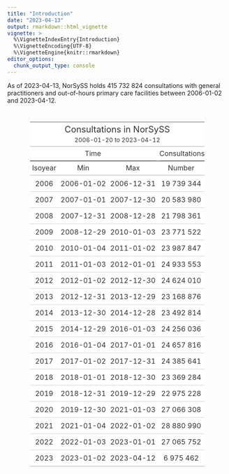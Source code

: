 ```yaml
---
title: "Introduction"
date: "2023-04-13"
output: rmarkdown::html_vignette
vignette: >
  %\VignetteIndexEntry{Introduction}
  %\VignetteEncoding{UTF-8}
  %\VignetteEngine{knitr::rmarkdown}
editor_options:
  chunk_output_type: console
---
```






As of 2023-04-13, NorSySS holds 415 732 824 consultations with general practitioners and out-of-hours primary care facilities between 2006-01-02 and 2023-04-12.

<!--html_preserve--><div id="xhbbdanncb" style="padding-left:0px;padding-right:0px;padding-top:10px;padding-bottom:10px;overflow-x:auto;overflow-y:auto;width:auto;height:auto;">
<style>html {
  font-family: -apple-system, BlinkMacSystemFont, 'Segoe UI', Roboto, Oxygen, Ubuntu, Cantarell, 'Helvetica Neue', 'Fira Sans', 'Droid Sans', Arial, sans-serif;
}

#xhbbdanncb .gt_table {
  display: table;
  border-collapse: collapse;
  margin-left: auto;
  margin-right: auto;
  color: #333333;
  font-size: 16px;
  font-weight: normal;
  font-style: normal;
  background-color: #FFFFFF;
  width: auto;
  border-top-style: solid;
  border-top-width: 2px;
  border-top-color: #A8A8A8;
  border-right-style: none;
  border-right-width: 2px;
  border-right-color: #D3D3D3;
  border-bottom-style: solid;
  border-bottom-width: 2px;
  border-bottom-color: #A8A8A8;
  border-left-style: none;
  border-left-width: 2px;
  border-left-color: #D3D3D3;
}

#xhbbdanncb .gt_heading {
  background-color: #FFFFFF;
  text-align: center;
  border-bottom-color: #FFFFFF;
  border-left-style: none;
  border-left-width: 1px;
  border-left-color: #D3D3D3;
  border-right-style: none;
  border-right-width: 1px;
  border-right-color: #D3D3D3;
}

#xhbbdanncb .gt_caption {
  padding-top: 4px;
  padding-bottom: 4px;
}

#xhbbdanncb .gt_title {
  color: #333333;
  font-size: 125%;
  font-weight: initial;
  padding-top: 4px;
  padding-bottom: 4px;
  padding-left: 5px;
  padding-right: 5px;
  border-bottom-color: #FFFFFF;
  border-bottom-width: 0;
}

#xhbbdanncb .gt_subtitle {
  color: #333333;
  font-size: 85%;
  font-weight: initial;
  padding-top: 0;
  padding-bottom: 6px;
  padding-left: 5px;
  padding-right: 5px;
  border-top-color: #FFFFFF;
  border-top-width: 0;
}

#xhbbdanncb .gt_bottom_border {
  border-bottom-style: solid;
  border-bottom-width: 2px;
  border-bottom-color: #D3D3D3;
}

#xhbbdanncb .gt_col_headings {
  border-top-style: solid;
  border-top-width: 2px;
  border-top-color: #D3D3D3;
  border-bottom-style: solid;
  border-bottom-width: 2px;
  border-bottom-color: #D3D3D3;
  border-left-style: none;
  border-left-width: 1px;
  border-left-color: #D3D3D3;
  border-right-style: none;
  border-right-width: 1px;
  border-right-color: #D3D3D3;
}

#xhbbdanncb .gt_col_heading {
  color: #333333;
  background-color: #FFFFFF;
  font-size: 100%;
  font-weight: normal;
  text-transform: inherit;
  border-left-style: none;
  border-left-width: 1px;
  border-left-color: #D3D3D3;
  border-right-style: none;
  border-right-width: 1px;
  border-right-color: #D3D3D3;
  vertical-align: bottom;
  padding-top: 5px;
  padding-bottom: 6px;
  padding-left: 5px;
  padding-right: 5px;
  overflow-x: hidden;
}

#xhbbdanncb .gt_column_spanner_outer {
  color: #333333;
  background-color: #FFFFFF;
  font-size: 100%;
  font-weight: normal;
  text-transform: inherit;
  padding-top: 0;
  padding-bottom: 0;
  padding-left: 4px;
  padding-right: 4px;
}

#xhbbdanncb .gt_column_spanner_outer:first-child {
  padding-left: 0;
}

#xhbbdanncb .gt_column_spanner_outer:last-child {
  padding-right: 0;
}

#xhbbdanncb .gt_column_spanner {
  border-bottom-style: solid;
  border-bottom-width: 2px;
  border-bottom-color: #D3D3D3;
  vertical-align: bottom;
  padding-top: 5px;
  padding-bottom: 5px;
  overflow-x: hidden;
  display: inline-block;
  width: 100%;
}

#xhbbdanncb .gt_group_heading {
  padding-top: 8px;
  padding-bottom: 8px;
  padding-left: 5px;
  padding-right: 5px;
  color: #333333;
  background-color: #FFFFFF;
  font-size: 100%;
  font-weight: initial;
  text-transform: inherit;
  border-top-style: solid;
  border-top-width: 2px;
  border-top-color: #D3D3D3;
  border-bottom-style: solid;
  border-bottom-width: 2px;
  border-bottom-color: #D3D3D3;
  border-left-style: none;
  border-left-width: 1px;
  border-left-color: #D3D3D3;
  border-right-style: none;
  border-right-width: 1px;
  border-right-color: #D3D3D3;
  vertical-align: middle;
  text-align: left;
}

#xhbbdanncb .gt_empty_group_heading {
  padding: 0.5px;
  color: #333333;
  background-color: #FFFFFF;
  font-size: 100%;
  font-weight: initial;
  border-top-style: solid;
  border-top-width: 2px;
  border-top-color: #D3D3D3;
  border-bottom-style: solid;
  border-bottom-width: 2px;
  border-bottom-color: #D3D3D3;
  vertical-align: middle;
}

#xhbbdanncb .gt_from_md > :first-child {
  margin-top: 0;
}

#xhbbdanncb .gt_from_md > :last-child {
  margin-bottom: 0;
}

#xhbbdanncb .gt_row {
  padding-top: 8px;
  padding-bottom: 8px;
  padding-left: 5px;
  padding-right: 5px;
  margin: 10px;
  border-top-style: solid;
  border-top-width: 1px;
  border-top-color: #D3D3D3;
  border-left-style: none;
  border-left-width: 1px;
  border-left-color: #D3D3D3;
  border-right-style: none;
  border-right-width: 1px;
  border-right-color: #D3D3D3;
  vertical-align: middle;
  overflow-x: hidden;
}

#xhbbdanncb .gt_stub {
  color: #333333;
  background-color: #FFFFFF;
  font-size: 100%;
  font-weight: initial;
  text-transform: inherit;
  border-right-style: solid;
  border-right-width: 2px;
  border-right-color: #D3D3D3;
  padding-left: 5px;
  padding-right: 5px;
}

#xhbbdanncb .gt_stub_row_group {
  color: #333333;
  background-color: #FFFFFF;
  font-size: 100%;
  font-weight: initial;
  text-transform: inherit;
  border-right-style: solid;
  border-right-width: 2px;
  border-right-color: #D3D3D3;
  padding-left: 5px;
  padding-right: 5px;
  vertical-align: top;
}

#xhbbdanncb .gt_row_group_first td {
  border-top-width: 2px;
}

#xhbbdanncb .gt_summary_row {
  color: #333333;
  background-color: #FFFFFF;
  text-transform: inherit;
  padding-top: 8px;
  padding-bottom: 8px;
  padding-left: 5px;
  padding-right: 5px;
}

#xhbbdanncb .gt_first_summary_row {
  border-top-style: solid;
  border-top-color: #D3D3D3;
}

#xhbbdanncb .gt_first_summary_row.thick {
  border-top-width: 2px;
}

#xhbbdanncb .gt_last_summary_row {
  padding-top: 8px;
  padding-bottom: 8px;
  padding-left: 5px;
  padding-right: 5px;
  border-bottom-style: solid;
  border-bottom-width: 2px;
  border-bottom-color: #D3D3D3;
}

#xhbbdanncb .gt_grand_summary_row {
  color: #333333;
  background-color: #FFFFFF;
  text-transform: inherit;
  padding-top: 8px;
  padding-bottom: 8px;
  padding-left: 5px;
  padding-right: 5px;
}

#xhbbdanncb .gt_first_grand_summary_row {
  padding-top: 8px;
  padding-bottom: 8px;
  padding-left: 5px;
  padding-right: 5px;
  border-top-style: double;
  border-top-width: 6px;
  border-top-color: #D3D3D3;
}

#xhbbdanncb .gt_striped {
  background-color: rgba(128, 128, 128, 0.05);
}

#xhbbdanncb .gt_table_body {
  border-top-style: solid;
  border-top-width: 2px;
  border-top-color: #D3D3D3;
  border-bottom-style: solid;
  border-bottom-width: 2px;
  border-bottom-color: #D3D3D3;
}

#xhbbdanncb .gt_footnotes {
  color: #333333;
  background-color: #FFFFFF;
  border-bottom-style: none;
  border-bottom-width: 2px;
  border-bottom-color: #D3D3D3;
  border-left-style: none;
  border-left-width: 2px;
  border-left-color: #D3D3D3;
  border-right-style: none;
  border-right-width: 2px;
  border-right-color: #D3D3D3;
}

#xhbbdanncb .gt_footnote {
  margin: 0px;
  font-size: 90%;
  padding-left: 4px;
  padding-right: 4px;
  padding-left: 5px;
  padding-right: 5px;
}

#xhbbdanncb .gt_sourcenotes {
  color: #333333;
  background-color: #FFFFFF;
  border-bottom-style: none;
  border-bottom-width: 2px;
  border-bottom-color: #D3D3D3;
  border-left-style: none;
  border-left-width: 2px;
  border-left-color: #D3D3D3;
  border-right-style: none;
  border-right-width: 2px;
  border-right-color: #D3D3D3;
}

#xhbbdanncb .gt_sourcenote {
  font-size: 90%;
  padding-top: 4px;
  padding-bottom: 4px;
  padding-left: 5px;
  padding-right: 5px;
}

#xhbbdanncb .gt_left {
  text-align: left;
}

#xhbbdanncb .gt_center {
  text-align: center;
}

#xhbbdanncb .gt_right {
  text-align: right;
  font-variant-numeric: tabular-nums;
}

#xhbbdanncb .gt_font_normal {
  font-weight: normal;
}

#xhbbdanncb .gt_font_bold {
  font-weight: bold;
}

#xhbbdanncb .gt_font_italic {
  font-style: italic;
}

#xhbbdanncb .gt_super {
  font-size: 65%;
}

#xhbbdanncb .gt_footnote_marks {
  font-style: italic;
  font-weight: normal;
  font-size: 75%;
  vertical-align: 0.4em;
}

#xhbbdanncb .gt_asterisk {
  font-size: 100%;
  vertical-align: 0;
}

#xhbbdanncb .gt_indent_1 {
  text-indent: 5px;
}

#xhbbdanncb .gt_indent_2 {
  text-indent: 10px;
}

#xhbbdanncb .gt_indent_3 {
  text-indent: 15px;
}

#xhbbdanncb .gt_indent_4 {
  text-indent: 20px;
}

#xhbbdanncb .gt_indent_5 {
  text-indent: 25px;
}
</style>
<table class="gt_table">
  <thead class="gt_header">
    <tr>
      <td colspan="4" class="gt_heading gt_title gt_font_normal" style>Consultations in NorSySS</td>
    </tr>
    <tr>
      <td colspan="4" class="gt_heading gt_subtitle gt_font_normal gt_bottom_border" style>2006-01-20 to 2023-04-12</td>
    </tr>
  </thead>
  <thead class="gt_col_headings">
    <tr>
      <th class="gt_center gt_columns_top_border gt_column_spanner_outer" rowspan="1" colspan="3" scope="colgroup" id="Time">
        <span class="gt_column_spanner">Time</span>
      </th>
      <th class="gt_center gt_columns_top_border gt_column_spanner_outer" rowspan="1" colspan="1" scope="col" id="Consultations">
        <span class="gt_column_spanner">Consultations</span>
      </th>
    </tr>
    <tr>
      <th class="gt_col_heading gt_columns_bottom_border gt_center" rowspan="1" colspan="1" scope="col" id="Isoyear">Isoyear</th>
      <th class="gt_col_heading gt_columns_bottom_border gt_center" rowspan="1" colspan="1" scope="col" id="Min">Min</th>
      <th class="gt_col_heading gt_columns_bottom_border gt_center" rowspan="1" colspan="1" scope="col" id="Max">Max</th>
      <th class="gt_col_heading gt_columns_bottom_border gt_center" rowspan="1" colspan="1" scope="col" id="Number">Number</th>
    </tr>
  </thead>
  <tbody class="gt_table_body">
    <tr><td headers="isoyear" class="gt_row gt_center">2006</td>
<td headers="date_min" class="gt_row gt_center">2006-01-02</td>
<td headers="date_max" class="gt_row gt_center">2006-12-31</td>
<td headers="consultations_n" class="gt_row gt_center">19 739 344</td></tr>
    <tr><td headers="isoyear" class="gt_row gt_center">2007</td>
<td headers="date_min" class="gt_row gt_center">2007-01-01</td>
<td headers="date_max" class="gt_row gt_center">2007-12-30</td>
<td headers="consultations_n" class="gt_row gt_center">20 583 980</td></tr>
    <tr><td headers="isoyear" class="gt_row gt_center">2008</td>
<td headers="date_min" class="gt_row gt_center">2007-12-31</td>
<td headers="date_max" class="gt_row gt_center">2008-12-28</td>
<td headers="consultations_n" class="gt_row gt_center">21 798 361</td></tr>
    <tr><td headers="isoyear" class="gt_row gt_center">2009</td>
<td headers="date_min" class="gt_row gt_center">2008-12-29</td>
<td headers="date_max" class="gt_row gt_center">2010-01-03</td>
<td headers="consultations_n" class="gt_row gt_center">23 771 522</td></tr>
    <tr><td headers="isoyear" class="gt_row gt_center">2010</td>
<td headers="date_min" class="gt_row gt_center">2010-01-04</td>
<td headers="date_max" class="gt_row gt_center">2011-01-02</td>
<td headers="consultations_n" class="gt_row gt_center">23 987 847</td></tr>
    <tr><td headers="isoyear" class="gt_row gt_center">2011</td>
<td headers="date_min" class="gt_row gt_center">2011-01-03</td>
<td headers="date_max" class="gt_row gt_center">2012-01-01</td>
<td headers="consultations_n" class="gt_row gt_center">24 933 553</td></tr>
    <tr><td headers="isoyear" class="gt_row gt_center">2012</td>
<td headers="date_min" class="gt_row gt_center">2012-01-02</td>
<td headers="date_max" class="gt_row gt_center">2012-12-30</td>
<td headers="consultations_n" class="gt_row gt_center">24 624 010</td></tr>
    <tr><td headers="isoyear" class="gt_row gt_center">2013</td>
<td headers="date_min" class="gt_row gt_center">2012-12-31</td>
<td headers="date_max" class="gt_row gt_center">2013-12-29</td>
<td headers="consultations_n" class="gt_row gt_center">23 168 876</td></tr>
    <tr><td headers="isoyear" class="gt_row gt_center">2014</td>
<td headers="date_min" class="gt_row gt_center">2013-12-30</td>
<td headers="date_max" class="gt_row gt_center">2014-12-28</td>
<td headers="consultations_n" class="gt_row gt_center">23 492 814</td></tr>
    <tr><td headers="isoyear" class="gt_row gt_center">2015</td>
<td headers="date_min" class="gt_row gt_center">2014-12-29</td>
<td headers="date_max" class="gt_row gt_center">2016-01-03</td>
<td headers="consultations_n" class="gt_row gt_center">24 256 036</td></tr>
    <tr><td headers="isoyear" class="gt_row gt_center">2016</td>
<td headers="date_min" class="gt_row gt_center">2016-01-04</td>
<td headers="date_max" class="gt_row gt_center">2017-01-01</td>
<td headers="consultations_n" class="gt_row gt_center">24 657 816</td></tr>
    <tr><td headers="isoyear" class="gt_row gt_center">2017</td>
<td headers="date_min" class="gt_row gt_center">2017-01-02</td>
<td headers="date_max" class="gt_row gt_center">2017-12-31</td>
<td headers="consultations_n" class="gt_row gt_center">24 385 641</td></tr>
    <tr><td headers="isoyear" class="gt_row gt_center">2018</td>
<td headers="date_min" class="gt_row gt_center">2018-01-01</td>
<td headers="date_max" class="gt_row gt_center">2018-12-30</td>
<td headers="consultations_n" class="gt_row gt_center">23 369 284</td></tr>
    <tr><td headers="isoyear" class="gt_row gt_center">2019</td>
<td headers="date_min" class="gt_row gt_center">2018-12-31</td>
<td headers="date_max" class="gt_row gt_center">2019-12-29</td>
<td headers="consultations_n" class="gt_row gt_center">22 975 228</td></tr>
    <tr><td headers="isoyear" class="gt_row gt_center">2020</td>
<td headers="date_min" class="gt_row gt_center">2019-12-30</td>
<td headers="date_max" class="gt_row gt_center">2021-01-03</td>
<td headers="consultations_n" class="gt_row gt_center">27 066 308</td></tr>
    <tr><td headers="isoyear" class="gt_row gt_center">2021</td>
<td headers="date_min" class="gt_row gt_center">2021-01-04</td>
<td headers="date_max" class="gt_row gt_center">2022-01-02</td>
<td headers="consultations_n" class="gt_row gt_center">28 880 990</td></tr>
    <tr><td headers="isoyear" class="gt_row gt_center">2022</td>
<td headers="date_min" class="gt_row gt_center">2022-01-03</td>
<td headers="date_max" class="gt_row gt_center">2023-01-01</td>
<td headers="consultations_n" class="gt_row gt_center">27 065 752</td></tr>
    <tr><td headers="isoyear" class="gt_row gt_center">2023</td>
<td headers="date_min" class="gt_row gt_center">2023-01-02</td>
<td headers="date_max" class="gt_row gt_center">2023-04-12</td>
<td headers="consultations_n" class="gt_row gt_center">6 975 462</td></tr>
  </tbody>
  
  
</table>
</div><!--/html_preserve-->




